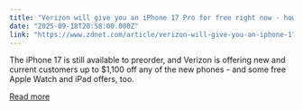 ```yaml
---
title: "Verizon will give you an iPhone 17 Pro for free right now - how to qualify for the deal"
date: "2025-09-18T20:58:00.000Z"
link: "https://www.zdnet.com/article/verizon-will-give-you-an-iphone-17-pro-for-free-right-now-how-to-qualify-for-the-deal/"
---
```


The iPhone 17 is still available to preorder, and Verizon is offering new and current customers up to $1,100 off any of the new phones - and some free Apple Watch and iPad offers, too.

[Read more](https://www.zdnet.com/article/verizon-will-give-you-an-iphone-17-pro-for-free-right-now-how-to-qualify-for-the-deal/)
